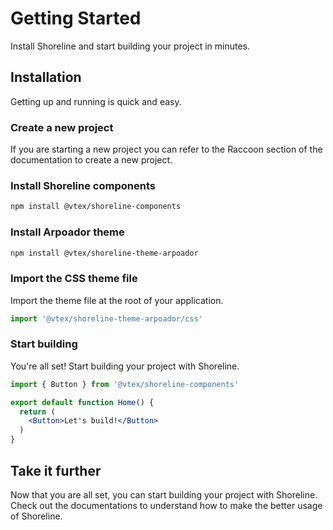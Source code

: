 
# Getting Started

Install Shoreline and start building your project in minutes.

## Installation

Getting up and running is quick and easy.

<Steps>

### Create a new project

If you are starting a new project you can refer to the Raccoon section of the documentation to create a new project.

<Cards>

<Card title="Start with Raccoon" href="../raccoon/getting-started" />

</Cards>

### Install Shoreline components

```sh npm2yarn copy
npm install @vtex/shoreline-components
```

### Install Arpoador theme

```sh npm2yarn copy
npm install @vtex/shoreline-theme-arpoador
```

### Import the CSS theme file

Import the theme file at the root of your application.

```jsx copy
import '@vtex/shoreline-theme-arpoador/css'
```

### Start building

You're all set! Start building your project with Shoreline.

```jsx
import { Button } from '@vtex/shoreline-components'

export default function Home() {
  return (
    <Button>Let's build!</Button>
  )
}
```

</Steps>

## Take it further

Now that you are all set, you can start building your project with Shoreline. Check out the documentations to understand how to make the better usage of Shoreline.

<Cards>

<Card title="Styling" href="guides/styling/introduction" />
<Card title="Theming" href="guides/theming/introduction" />
<Card title="Components" href="../components" />
<Card title="Foundations" href="../foundations" />

</Cards>